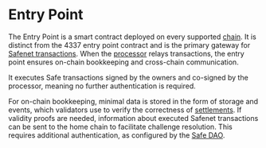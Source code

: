 # Entry Point

The Entry Point is a smart contract deployed on every supported [chain](../chains.mdx). 
It is distinct from the 4337 entry point contract and is the primary gateway for [Safenet transactions](../safenet-transaction.mdx). 
When the [processor](../core-components/processor.mdx) relays transactions, the entry point ensures on-chain bookkeeping and cross-chain communication. 

It executes Safe transactions signed by the owners and co-signed by the processor, meaning no further authentication is required. 

For on-chain bookkeeping, minimal data is stored in the form of storage and events, which validators use to verify the correctness of [settlements](../concepts/settlement.mdx).
If validity proofs are needed, information about executed Safenet transactions can be sent to the home chain to facilitate challenge resolution. 
This requires additional authentication, as configured by the [Safe DAO](./safe-dao.mdx).
